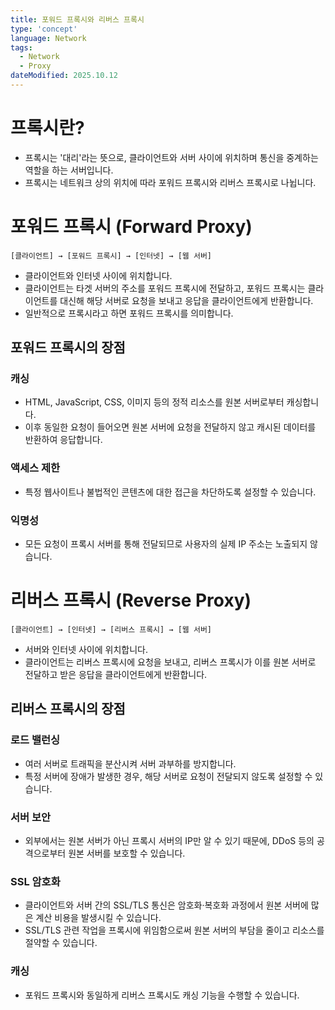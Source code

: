 ```yaml
---
title: 포워드 프록시와 리버스 프록시
type: 'concept'
language: Network
tags:
  - Network
  - Proxy
dateModified: 2025.10.12
---
```


# 프록시란?

- 프록시는 '대리'라는 뜻으로, 클라이언트와 서버 사이에 위치하며 통신을 중계하는 역할을 하는 서버입니다.
- 프록시는 네트워크 상의 위치에 따라 포워드 프록시와 리버스 프록시로 나뉩니다.

# 포워드 프록시 (Forward Proxy)

`[클라이언트] → [포워드 프록시] → [인터넷] → [웹 서버]`

- 클라이언트와 인터넷 사이에 위치합니다.
- 클라이언트는 타겟 서버의 주소를 포워드 프록시에 전달하고, 포워드 프록시는 클라이언트를 대신해 해당 서버로 요청을 보내고 응답을 클라이언트에게 반환합니다.
- 일반적으로 프록시라고 하면 포워드 프록시를 의미합니다.

## 포워드 프록시의 장점

### 캐싱

- HTML, JavaScript, CSS, 이미지 등의 정적 리소스를 원본 서버로부터 캐싱합니다.
- 이후 동일한 요청이 들어오면 원본 서버에 요청을 전달하지 않고 캐시된 데이터를 반환하여 응답합니다.

### 액세스 제한

- 특정 웹사이트나 불법적인 콘텐츠에 대한 접근을 차단하도록 설정할 수 있습니다.

### 익명성

- 모든 요청이 프록시 서버를 통해 전달되므로 사용자의 실제 IP 주소는 노출되지 않습니다.

# 리버스 프록시 (Reverse Proxy)

`[클라이언트] → [인터넷] → [리버스 프록시] → [웹 서버]`

- 서버와 인터넷 사이에 위치합니다.
- 클라이언트는 리버스 프록시에 요청을 보내고, 리버스 프록시가 이를 원본 서버로 전달하고 받은 응답을 클라이언트에게 반환합니다.

## 리버스 프록시의 장점

### 로드 밸런싱

- 여러 서버로 트래픽을 분산시켜 서버 과부하를 방지합니다.
- 특정 서버에 장애가 발생한 경우, 해당 서버로 요청이 전달되지 않도록 설정할 수 있습니다.

### 서버 보안

- 외부에서는 원본 서버가 아닌 프록시 서버의 IP만 알 수 있기 때문에, DDoS 등의 공격으로부터 원본 서버를 보호할 수 있습니다.

### SSL 암호화

- 클라이언트와 서버 간의 SSL/TLS 통신은 암호화·복호화 과정에서 원본 서버에 많은 계산 비용을 발생시킬 수 있습니다.
- SSL/TLS 관련 작업을 프록시에 위임함으로써 원본 서버의 부담을 줄이고 리소스를 절약할 수 있습니다.

### 캐싱

- 포워드 프록시와 동일하게 리버스 프록시도 캐싱 기능을 수행할 수 있습니다.
